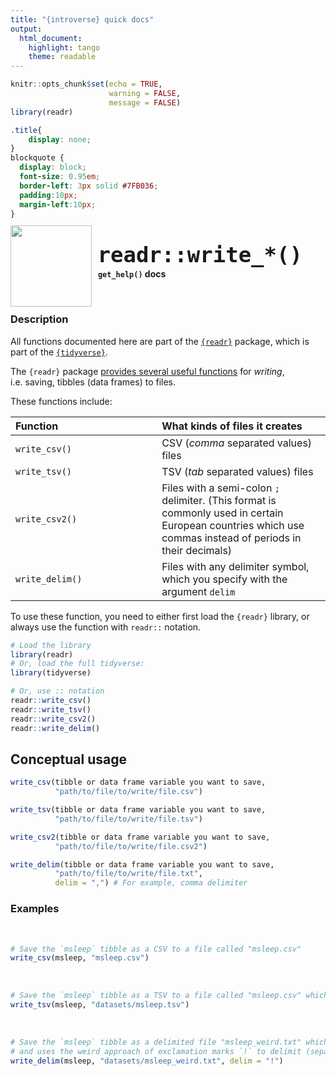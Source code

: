 ```yaml
---
title: "{introverse} quick docs"
output: 
  html_document:
    highlight: tango
    theme: readable
---
```



```r
knitr::opts_chunk$set(echo = TRUE, 
                      warning = FALSE, 
                      message = FALSE)
library(readr)
```

```css
.title{
    display: none;
}
blockquote {
  display: block;
  font-size: 0.95em;
  border-left: 3px solid #7FB036;
  padding:10px;
  margin-left:10px;
}
```

<div>
<br>
 <img src = "logo.png" style = "float:left;height:130px;margin-top:-20px;">
 <span style = "font-weight:bold;font-size:40px;"> 
  &nbsp;<code>readr::write_*()</code>
 </span>
 <br>
 <b>&nbsp;&nbsp;&nbsp;<code>get_help()</code> docs</b>
</div>
<br>

### Description

All functions documented here are part of the [`{readr}`](https://readr.tidyverse.org/) package, which is part of the [`{tidyverse}`](https://www.tidyverse.org/).

The `{readr}` package [provides several useful functions](https://readr.tidyverse.org/reference/writing_delim.html) for _writing_, i.e. saving, tibbles (data frames) to files. 

These functions include:

| Function | What kinds of files it creates
|:-----------|:-------------
|  `write_csv()`   | CSV (_comma_ separated values) files  
|  `write_tsv()`   | TSV (_tab_ separated values) files  
|  `write_csv2()` | Files with a semi-colon `;` delimiter. (This format is commonly used in certain European countries which use commas instead of periods in their decimals)
|  `write_delim()` | Files with any delimiter symbol, which you specify with the argument `delim`

<!-- Add the following if the topic is a function that does NOT come with base R, and uncomment/fill in the subsequent multiline HTML comment: -->
To use these function, you need to either first load the `{readr}` library, or always use the function with `readr::` notation.

```r
# Load the library
library(readr)
# Or, load the full tidyverse:
library(tidyverse)

# Or, use :: notation
readr::write_csv()
readr::write_tsv()
readr::write_csv2()
readr::write_delim()
```


## Conceptual usage 

```r
write_csv(tibble or data frame variable you want to save,
          "path/to/file/to/write/file.csv")

write_tsv(tibble or data frame variable you want to save,
          "path/to/file/to/write/file.tsv")

write_csv2(tibble or data frame variable you want to save,
          "path/to/file/to/write/file.csv2")

write_delim(tibble or data frame variable you want to save,
          "path/to/file/to/write/file.txt",
          delim = ",") # For example, comma delimiter
```

### Examples

<br>
```r
# Save the `msleep` tibble as a CSV to a file called "msleep.csv"
write_csv(msleep, "msleep.csv")
```

<br>
```r
# Save the `msleep` tibble as a TSV to a file called "msleep.csv" which lives in the relative directory "datasets/"
write_tsv(msleep, "datasets/msleep.tsv")
```

<br>
```r
# Save the `msleep` tibble as a delimited file "msleep_weird.txt" which lives in the relative directory "datasets/"
# and uses the weird approach of exclamation marks `!` to delimit (separate) columns
write_delim(msleep, "datasets/msleep_weird.txt", delim = "!")
```
